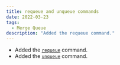 ```yaml
---
title: requeue and unqueue commands
date: 2022-03-23
tags:
  - Merge Queue
description: "Added the requeue command."
---
```


- Added the [`requeue`](https://docs.mergify.com/commands/#requeue) command.
- Added the [`unqueue`](https://docs.mergify.com/commands/#unqueue) command.
